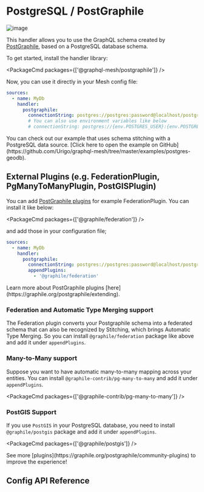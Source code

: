 
# PostgreSQL / PostGraphile

![image](https://user-images.githubusercontent.com/20847995/79219670-5ae06300-7e5b-11ea-81f1-d0c08a884607.png)

This handler allows you to use the GraphQL schema created by
[PostGraphile](https://graphile.org/postgraphile), based on a PostgreSQL database schema.

To get started, install the handler library:

<PackageCmd packages={['@graphql-mesh/postgraphile']} />

Now, you can use it directly in your Mesh config file:

```yaml filename=".meshrc.yaml" {4-7}
sources:
  - name: MyDb
    handler:
      postgraphile:
        connectionString: postgres://postgres:password@localhost/postgres
        # You can also use environment variables like below
        # connectionString: postgres://{env.POSTGRES_USER}:{env.POSTGRES_PASSWORD}@localhost/postgres
```

<Callout>
  You can check out our example that uses schema stitching with a PostgreSQL data source. [Click
  here to open the example on
  GitHub](https://github.com/Urigo/graphql-mesh/tree/master/examples/postgres-geodb).
</Callout>

## External Plugins (e.g. FederationPlugin, PgManyToManyPlugin, PostGISPlugin)

You can add [PostGraphile plugins](https://graphile.org/postgraphile/community-plugins) for example
FederationPlugin. You can install it like below:

<PackageCmd packages={['@graphile/federation']} />

and add those in your configuration file;

```yaml filename=".meshrc.yaml" {6-7}
sources:
  - name: MyDb
    handler:
      postgraphile:
        connectionString: postgres://postgres:password@localhost/postgres
        appendPlugins:
          - '@graphile/federation'
```

<Callout>
  Learn more about PostGraphile plugins [here](https://graphile.org/postgraphile/extending).
</Callout>

### Federation and Automatic Type Merging support

The Federation plugin converts your Postgraphile schema into a federated schema that can also be
recognized by Stitching, which brings Automatic Type Merging. So you can install
`@graphile/federation` package like above and add it under `appendPlugins`.

### Many-to-Many support

Suppose you want to have automatic many-to-many mapping across your entities. You can install
`@graphile-contrib/pg-many-to-many` and add it under `appendPlugins`.

<PackageCmd packages={['@graphile-contrib/pg-many-to-many']} />

### PostGIS Support

If you use `PostGIS` in your PostgreSQL database, you need to install `@graphile/postgis` package
and add it under `appendPlugins`.

<PackageCmd packages={['@graphile/postgis']} />

<Callout>
  See more [plugins](https://graphile.org/postgraphile/community-plugins) to improve the experience!
</Callout>

## Config API Reference


<API />
